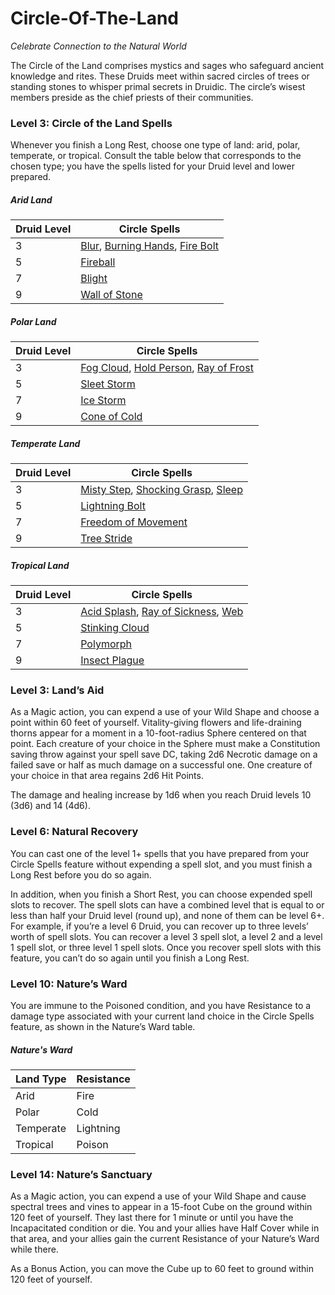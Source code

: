 # Circle-Of-The-Land

_Celebrate Connection to the Natural World_

The Circle of the Land comprises mystics and sages who safeguard ancient knowledge and rites. These Druids meet within sacred circles of trees or standing stones to whisper primal secrets in Druidic. The circle’s wisest members preside as the chief priests of their communities.

### Level 3: Circle of the Land Spells

Whenever you finish a Long Rest, choose one type of land: arid, polar, temperate, or tropical. Consult the table below that corresponds to the chosen type; you have the spells listed for your Druid level and lower prepared.

##### Arid Land

| Druid Level | Circle Spells |
| --- | --- |
| 3 | [Blur](http://dnd2024.wikidot.com/spell:blur), [Burning Hands](http://dnd2024.wikidot.com/spell:burning-hands), [Fire Bolt](http://dnd2024.wikidot.com/spell:fire-bolt) |
| 5 | [Fireball](http://dnd2024.wikidot.com/spell:fireball) |
| 7 | [Blight](http://dnd2024.wikidot.com/spell:blight) |
| 9 | [Wall of Stone](http://dnd2024.wikidot.com/spell:wall-of-stone) |

##### Polar Land

| Druid Level | Circle Spells |
| --- | --- |
| 3 | [Fog Cloud](http://dnd2024.wikidot.com/spell:fog-cloud), [Hold Person](http://dnd2024.wikidot.com/spell:hold-person), [Ray of Frost](http://dnd2024.wikidot.com/spell:ray-of-frost) |
| 5 | [Sleet Storm](http://dnd2024.wikidot.com/spell:sleet-storm) |
| 7 | [Ice Storm](http://dnd2024.wikidot.com/spell:ice-storm) |
| 9 | [Cone of Cold](http://dnd2024.wikidot.com/spell:cone-of-cold) |

##### Temperate Land

| Druid Level | Circle Spells |
| --- | --- |
| 3 | [Misty Step](http://dnd2024.wikidot.com/spell:misty-step), [Shocking Grasp](http://dnd2024.wikidot.com/spell:shocking-grasp), [Sleep](http://dnd2024.wikidot.com/spell:sleep) |
| 5 | [Lightning Bolt](http://dnd2024.wikidot.com/spell:lightning-bolt) |
| 7 | [Freedom of Movement](http://dnd2024.wikidot.com/spell:freedom-of-movement) |
| 9 | [Tree Stride](http://dnd2024.wikidot.com/spell:tree-stride) |

##### Tropical Land

| Druid Level | Circle Spells |
| --- | --- |
| 3 | [Acid Splash](http://dnd2024.wikidot.com/spell:acid-splash), [Ray of Sickness](http://dnd2024.wikidot.com/spell:ray-of-sickness), [Web](http://dnd2024.wikidot.com/spell:web) |
| 5 | [Stinking Cloud](http://dnd2024.wikidot.com/spell:stinking-cloud) |
| 7 | [Polymorph](http://dnd2024.wikidot.com/spell:polymorph) |
| 9 | [Insect Plague](http://dnd2024.wikidot.com/spell:insect-plague) |

### Level 3: Land’s Aid

As a Magic action, you can expend a use of your Wild Shape and choose a point within 60 feet of yourself. Vitality-giving flowers and life-draining thorns appear for a moment in a 10-foot-radius Sphere centered on that point. Each creature of your choice in the Sphere must make a Constitution saving throw against your spell save DC, taking 2d6 Necrotic damage on a failed save or half as much damage on a successful one. One creature of your choice in that area regains 2d6 Hit Points.

The damage and healing increase by 1d6 when you reach Druid levels 10 (3d6) and 14 (4d6).

### Level 6: Natural Recovery

You can cast one of the level 1+ spells that you have prepared from your Circle Spells feature without expending a spell slot, and you must finish a Long Rest before you do so again.

In addition, when you finish a Short Rest, you can choose expended spell slots to recover. The spell slots can have a combined level that is equal to or less than half your Druid level (round up), and none of them can be level 6+. For example, if you’re a level 6 Druid, you can recover up to three levels’ worth of spell slots. You can recover a level 3 spell slot, a level 2 and a level 1 spell slot, or three level 1 spell slots. Once you recover spell slots with this feature, you can’t do so again until you finish a Long Rest.

### Level 10: Nature’s Ward

You are immune to the Poisoned condition, and you have Resistance to a damage type associated with your current land choice in the Circle Spells feature, as shown in the Nature’s Ward table.

##### Nature's Ward

| Land Type | Resistance |
| --- | --- |
| Arid | Fire |
| Polar | Cold |
| Temperate | Lightning |
| Tropical | Poison |

### Level 14: Nature’s Sanctuary

As a Magic action, you can expend a use of your Wild Shape and cause spectral trees and vines to appear in a 15-foot Cube on the ground within 120 feet of yourself. They last there for 1 minute or until you have the Incapacitated condition or die. You and your allies have Half Cover while in that area, and your allies gain the current Resistance of your Nature’s Ward while there.

As a Bonus Action, you can move the Cube up to 60 feet to ground within 120 feet of yourself.